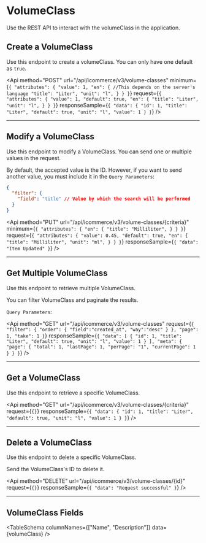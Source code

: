 
# VolumeClass
Use the REST API to interact with the volumeClass in the application.

<InfoAboutRequest />
<Cache />

## Create a VolumeClass
Use this endpoint to create a volumeClass. You can only have one default as `true`.

<Api
  method="POST"
  url="/api/icommerce/v3/volume-classes"
  minimum={`{
  "attributes": {
    "value": 1,
    "en": { //This depends on the server's language
      "title": "Liter",
      "unit": "l",
    }
  }
}`}
  request={`{
  "attributes": {
    "value": 1,
    "default": true,
    "en": {
      "title": "Liter",
      "unit": "l",
    }
  }
}`}
  responseSample={`{
  "data": {
    "id": 1,
    "title": "Liter",
    "default": true,
    "unit": "l",
    "value": 1
  }
}`}
/>

---
## Modify a VolumeClass

Use this endpoint to modify a VolumeClass. You can send one or multiple values in the request.

By default, the accepted value is the ID. However, if you want to send another value, you must include it in the `Query Parameters`:

```json
{
  "filter": {
    "field": "title" // Value by which the search will be performed
  }
}
```

<Api
  method="PUT"
  url="/api/icommerce/v3/volume-classes/{criteria}"
  minimum={`{
  "attributes": {
    "en": {
      "title": "Milliliter",
    }
  }
}`}
  request={`{
  "attributes": {
    "value": 0.45,
    "default": true,
    "en": {
      "title": "Milliliter",
      "unit": "ml",
    }
  }
}`}
  responseSample={`{
  "data": "Item Updated"
}`}
/>

---
## Get Multiple VolumeClass

Use this endpoint to retrieve multiple VolumeClass.

You can filter VolumeClass and paginate the results.

`Query Parameters`:

<Api
  method="GET"
  url="/api/icommerce/v3/volume-classes"
  request={`{
  "filter": {
    "order": {
      "field":"created_at",
      "way":"desc"
    }
  },
  "page": 1,
  "take": 1
}`}
  responseSample={`{
  "data": [
    {
      "id": 1,
      "title": "Liter",
      "default": true,
      "unit": "l",
      "value": 1
    }
  ],
  "meta": {
    "page": {
      "total": 1,
      "lastPage": 1,
      "perPage": "1",
      "currentPage": 1
    }
  }
}`}
/>

---
## Get a VolumeClass

Use this endpoint to retrieve a specific VolumeClass.

<Api
  method="GET"
  url="/api/icommerce/v3/volume-classes/{criteria}"
  request={`{}`}
  responseSample={`{
  "data": {
    "id": 1,
    "title": "Liter",
    "default": true,
    "unit": "l",
    "value": 1
  }
}`}
/>

---
## Delete a VolumeClass

Use this endpoint to delete a specific VolumeClass.

Send the VolumeClass's ID to delete it.

<Api
  method="DELETE"
  url="/api/icommerce/v3/volume-classes/{id}"
  request={`{}`}
  responseSample={`{
  "data": "Request successful"
}`}
/>

---
## VolumeClass Fields

<TableSchema columnNames={["Name", "Description"]} data={volumeClass} />

